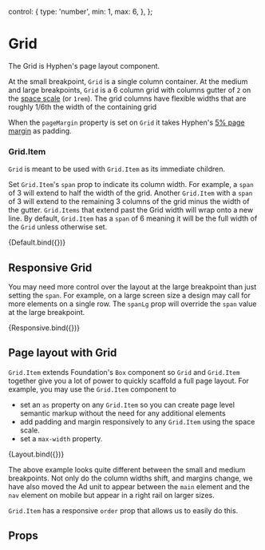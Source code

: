 
  control: {
    type: 'number',
    min: 1,
    max: 6,
  },
};

<Meta title="Layout/Grid" component={Grid} />

# Grid

The Grid is Hyphen's page layout component.

At the small breakpoint, `Grid` is a single column container. At the medium and large breakpoints, `Grid`
is a 6 column grid with columns gutter of `2` on the [space scale](https://hyphen.tech.nyt.net/tokens/layout/layout/) (or `1rem`).
The grid columns have flexible widths that are roughly 1/6th the width of the containing grid

When the `pageMargin` property is set on `Grid` it takes Hyphen's [5% page margin](https://hyphen.tech.nyt.net/tokens/breakpoints/breakpoints/#margins) as padding.

### Grid.Item

`Grid` is meant to be used with `Grid.Item` as its immediate children.

Set `Grid.Item`'s `span` prop to indicate its column width. For example, a `span` of 3 will extend to half the width of
the grid. Another `Grid.Item` with a `span` of 3 will extend to the remaining 3 columns of the grid minus the width of the
gutter. `Grid.Items` that extend past the Grid width will wrap onto a new line. By default, `Grid.Item` has a `span` of
6 meaning it will be the full width of the `Grid` unless otherwise set.

<Canvas withSource="open">
  <Story
    name="Default"
    args={{ pageMargin: true, box1Span: 4, box2Span: 2, box3Span: 6 }}
    argTypes={{
      box1Span: spanControl,
      box2Span: spanControl,
      box3Span: spanControl,
    }}
  >
    {Default.bind({})}
  </Story>
</Canvas>

## Responsive Grid

You may need more control over the layout at the large breakpoint than just setting the `span`. For example, on a large
screen size a design may call for more elements on a single row. The `spanLg` prop will override the `span` value at the
large breakpoint.

<Canvas>
  <Story name="Responsive" args={{ pageMargin: true }}>
    {Responsive.bind({})}
  </Story>
</Canvas>

## Page layout with Grid

`Grid.Item` extends Foundation's `Box` component so `Grid` and `Grid.Item` together give you a lot of power to quickly
scaffold a full page layout. For example, you may use the `Grid.Item` component to

- set an `as` property on any `Grid.Item` so you can create page level semantic markup without the need for any additional
  elements
- add padding and margin responsively to any `Grid.Item` using the space scale.
- set a `max-width` property.

<Canvas>
  <Story name="Layout" args={{ pageMargin: true }}>
    {Layout.bind({})}
  </Story>
</Canvas>

The above example looks quite different between the small and medium breakpoints. Not only do the column widths shift,
and margins change, we have also moved the Ad unit to appear between the `main` element and the `nav` element on mobile
but appear in a right rail on larger sizes.

`Grid.Item` has a responsive `order` prop that allows us to easily do this.

## Props

<ArgsTable of={Grid} />
